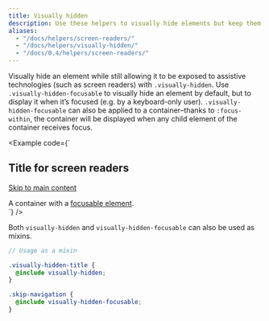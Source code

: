 ```yaml
---
title: Visually hidden
description: Use these helpers to visually hide elements but keep them accessible to assistive technologies.
aliases:
  - "/docs/helpers/screen-readers/"
  - "/docs/helpers/visually-hidden/"
  - "/docs/0.4/helpers/screen-readers/"
---
```


Visually hide an element while still allowing it to be exposed to assistive technologies (such as screen readers) with `.visually-hidden`. Use `.visually-hidden-focusable` to visually hide an element by default, but to display it when it’s focused (e.g. by a keyboard-only user). `.visually-hidden-focusable` can also be applied to a container–thanks to `:focus-within`, the container will be displayed when any child element of the container receives focus.

<Example code={`<h2 class="visually-hidden">Title for screen readers</h2>
  <a class="visually-hidden-focusable" href="#content">Skip to main content</a>
  <div class="visually-hidden-focusable">A container with a <a href="#">focusable element</a>.</div>`} />

Both `visually-hidden` and `visually-hidden-focusable` can also be used as mixins.

```scss
// Usage as a mixin

.visually-hidden-title {
  @include visually-hidden;
}

.skip-navigation {
  @include visually-hidden-focusable;
}
```
